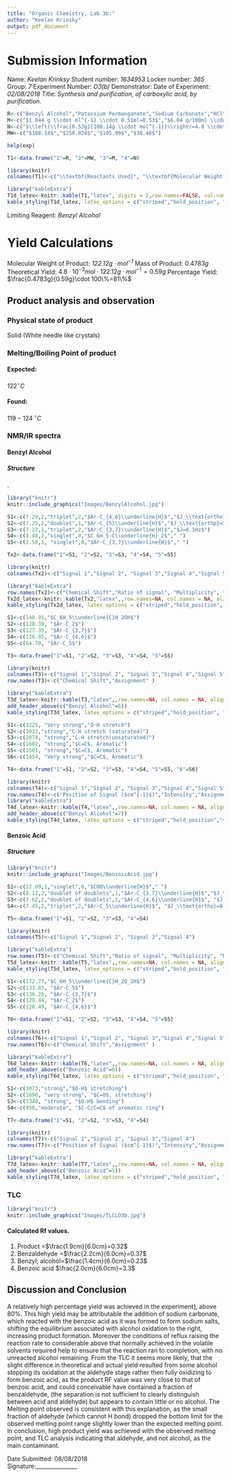 ```yaml
---
title: "Organic Chemistry, Lab 3b:"
author: "Keelan Krinsky"
output: pdf_document
---
```


# Submission Information

Name: _Keelan Krinksy_ \newline 
Student number: _1634953_ \newline
Locker number: _365_
Group: _7_ \newline
Experiment Number: _O3(b)_ \newline
Demonstrator: \newline
Date of Experiment: _02/08/2018_ \newline
Title: _Synthesis and purification, of carboxylic acid, by purification._ \newline

```r
R<-c("Benzyl Alcohol","Potassium Permanganate","Sodium Carbonate","HCl")
M<-c("$1.044 g \\cdot ml^{-1} \\cdot 0.51ml=0.53$","$6.04 g/100ml \\cdot 25.0ml=1.51$","$0.5009$","Excess")
N<-c("$\\left(\\frac{0.53g}{108.14g \\cdot mol^{-1}}\\right)=4.8 \\cdot 10^{-3}$","$\\left(\\frac{1.51g}{158.034g \\cdot mol^{-1}}\\right)= 9.55\\cdot 10^{-3}$","$\\left(\\frac{0.5009g}{105.99g \\cdot mol^{-1}}\\right)= 4.726\\cdot 10^{-3}$","Excess")
MW<-c("$108.14$","$158.034$","$105.99$","$36.46$")  

help(exp)

T1<-data.frame("1"=R, "2"=MW, "3"=M, "4"=N)

library(knitr)
colnames(T1)<-c("\\textbf{Reactants Used}", "\\textbf{Molecular Weight($g \\cdot mol^{-1}$)}", "\\textbf{Mass($g$)}","\\textbf{Number of Moles(mol)}")

library("kableExtra")
T1d_latex<-knitr::kable(T1,"latex", digits = 2,row.names=FALSE, col.names = NA, align="llll", caption = "Limiting Reagent Calculations", escape = FALSE) 
kable_styling(T1d_latex, latex_options = c("striped","hold_position", "scale_down"), position= "left")


```

Limiting Reagent: _Benzyl Alcohol_

# Yield Calculations

Molecular Weight of Product: _$122.12g \cdot mol^{-1}$_\newline  
Mass of Product: $0.4783g$\newline 
Theoretical Yield: $4.8 \cdot 10^{-3}mol \cdot 122.12g \cdot mol^{-1}=0.59g$\newline
Percentage Yield: $\frac{0.4783g}{0.59g}\cdot 100\%=81\%$ \newline 

## Product analysis and observation

### Physical state of product 
Solid (White needle like crystals)

### Melting/Boiling Point of product


#### Expected: 
$122^\circ C$

#### Found:
$119-124\,^\circ C$


### NMR/IR spectra

#### Benzyl Alcohol 

##### Structure
.



```r
library("knitr")
knitr::include_graphics("Images/BenzylAlcohol.jpg")

```


```r

S1<-c(7.29,2,"triplet",2,"$Ar-C_{4,6}\\underline{H}$","$J_\\text{ortho}=8Hz$")
S2<-c(7.25,2,"doublet",1,"$Ar-C_{5}\\underline{H}$","$J_\\text{orthp}=7.8Hz$")
S3<-c(7.22,1,"triplet",2,"$Ar-C_{3,7}\\underline{H}$","$J=8.1Hz$") 
S4<-c(4.48,2,"singlet",0,"$C_6H_5-C\\underline{H}_2$"," ")  
S5<-c(2.50,1, "singlet",0,"$Ar-C_{3,7}\\underline{H}$"," ")

Tx2<-data.frame("1"=S1, "2"=S2, "3"=S3, "4"=S4, "5"=S5)

library(knitr)
colnames(Tx2)<-c("Signal 1","Signal 2", "Signal 3","Signal 4","Signal 5")

library("kableExtra")
row.names(Tx2)<-c("Chemical Shift","Ratio of signal", "Multiplicity", "No. of H on Adjacent C","Assignment", "Special features \n( e.g. Coupling costants)" )
Tx2d_latex<-knitr::kable(Tx2,"latex",,row.names=NA, col.names = NA, align="cccccc", caption ="Interpretation of $^1H$ NMR spectroscopic data", escape = FALSE)
kable_styling(Tx2d_latex, latex_options = c("striped","hold_position", "bordered", position="center", "scale_down"))

```

```r
S1<-c(140.91,"$C_6H_5\\underline{C}H_2OH$")
S2<-c(128.38, "$Ar-C_2$")
S3<-c(127.39, "$Ar-C_{3,7}$")
S4<-c(126.95, "$Ar-C_{4,6}$")
S5<-c(64.70, "$Ar-C_5$")

T3<-data.frame("1"=S1, "2"=S2, "3"=S3, "4"=S4, "5"=S5)

library(knitr)
colnames(T3)<-c("Signal 1","Signal 2", "Signal 3","Signal 4","Signal 5")
row.names(T3)<-c("Chemical Shift","Assignment" )

library("kableExtra")
T3d_latex<-knitr::kable(T3,"latex",,row.names=NA, col.names = NA, align="cccccc", caption ="Interpretation of $^{13}C$ NMR spectroscopic data", escape = FALSE) %>%
add_header_above(c("Benzyl Alcohol"=6))
kable_styling(T3d_latex, latex_options = c("striped","hold_position", "bordered"))

```

```r
S1<-c(3225, "Very strong","O-H stretch")
S2<-c(3032,"strong","C-H stretch (saturated)")
S3<-c(2874, "strong","C-H stretch(unsaturated)")
S4<-c(1602, "strong","$C=C$, Aromatic")
S5<-c(1501, "strong","$C=C$, Aromatic")
S6<-c(1454, "Very strong","$C=C$, Aromatic")

T4<-data.frame("1"=S1, "2"=S2, "3"=S3, "4"=S4, "5"=S5, "6"=S6)

library(knitr)
colnames(T4)<-c("Signal 1","Signal 2", "Signal 3","Signal 4","Signal 5","Signal 6")
row.names(T4)<-c("Position of Signal ($cm^{-1}$)","Intensity","Assignment")
library("kableExtra")
T4d_latex<-knitr::kable(T4,"latex",,row.names=NA, col.names = NA, align="cccccc", caption ="Interpretation of IR spectroscopic data", escape = FALSE) %>%
add_header_above(c("Benzyl Alcohol"=7))
kable_styling(T4d_latex, latex_options = c("striped","hold_position","scale_down", "repeat_header"))


```

\newpage

#### Benzoic Acid

##### Structure 

```r
library("knitr")
knitr::include_graphics("Images/BenzoicAcid.jpg")
```

```r

S1<-c(12.09,1,"singlet",0,"$COO\\underline{H}$"," ")
S2<-c(8.12,2,"doublet of doublets",1,"$Ar-C_{3,7}\\underline{H}$","$J_\\text{ortho}=7.98$")
S3<-c(7.62,2,"doublet of doublets",1,"$Ar-C_{4,6}\\underline{H}$", "$J_\\text{ortho}=4.77 ,J_\\text{meta}=1.0$")
S4<-c(7.45,2,"triplet",2,"$Ar-C_5\\underline{H}$", "$J_\\text{ortho}=8.77, J_\\text{meta}=4.86$")  

T5<-data.frame("1"=S1, "2"=S2, "3"=S3, "4"=S4)

library(knitr)
colnames(T5)<-c("Signal 1","Signal 2", "Signal 3","Signal 4")

library("kableExtra")
row.names(T5)<-c("Chemical Shift","Ratio of signal", "Multiplicity", "Number of Carbon on Adjacent Hydrogen","Assignment", "Special features( e.g. Coupling costants)" )
T5d_latex<-knitr::kable(T5,"latex",,row.names=NA, col.names = NA, align="cccccc", caption ="Interpretation of $^1H$ NMR spectroscopic data", escape = FALSE)
kable_styling(T5d_latex, latex_options = c("striped","hold_position", "bordered","scale_down", position="left"))


```

```r
S1<-c(172.77,"$C_6H_5\\underline{C}H_2O_2H$")
S2<-c(133.83, "$Ar-C_5$")
S3<-c(130.28, "$Ar-C_{3,7}$")
S4<-c(129.44, "$Ar-C_2$")
S5<-c(128.49, "$Ar-C_{4,6}$")

T6<-data.frame("1"=S1, "2"=S2, "3"=S3, "4"=S4, "5"=S5)

library(knitr)
colnames(T6)<-c("Signal 1","Signal 2", "Signal 3","Signal 4","Signal 5")
row.names(T6)<-c("Chemical Shift","Assignment" )

library("kableExtra")
T6d_latex<-knitr::kable(T6,"latex",,row.names=NA, col.names = NA, align="cccccc", caption ="Interpretation of $^{13}C$ NMR spectroscopic data", escape = FALSE) %>%
add_header_above(c("Benzoic Acid"=6))
kable_styling(T6d_latex, latex_options = c("striped","hold_position", "bordered"))

```

```r
S1<-c(3073,"strong","$O-H$ stretching")
S2<-c(1690, "very strong", "$C=O$, stretching")
S3<-c(1340, "strong", "$O-H$ bending")
S4<-c(950,"moderate", "$C-C/C=C$ of aromatic ring")  

T7<-data.frame("1"=S1, "2"=S2, "3"=S3, "4"=S4)

library(knitr)
colnames(T7)<-c("Signal 1","Signal 2", "Signal 3","Signal 4")
row.names(T7)<-c("Position of Signal ($cm^{-1}$)","Intensity","Assignment")

library("kableExtra")
T7d_latex<-knitr::kable(T7,"latex",,row.names=NA, col.names = NA, align="cccccc", caption ="Interpretation of IR spectroscopic data", escape = FALSE) %>%
add_header_above(c("Benzoic Acid"=5))
kable_styling(T7d_latex, latex_options = c("striped","hold_position", "repeat_header","scale_down"))


```


### TLC

```r
library("knitr")
knitr::include_graphics("Images/TLCLO3b.jpg")
```

#### Calculated Rf values. 

 #. Product =$\frac{1.9cm}{6.0cm}=0.32$\newline 
 #. Benzaldehyde =$\frac{2.2cm}{6.0cm}=0.37$ \newline 
 #. Benzyl; alcohol=$\frac{1.4cm}{6.0cm}=0.23$ 
 #. Benzoic acid $\frac{2.0cm}{6.0cm}=3.3$ \newline

## Discussion and Conclusion
A relatively high percentage yield was achieved in the experiment], above 80\%. This high yield may be attributable the addition of sodium carbonate, which reacted with the benzoic acid as it was formed to form sodium salts, shifting the equilibrium associated with alcohol oxidation to the right, increasing product formation. Moreover the conditions of reflux raising the reaction rate to considerable above that normally achieved in the volatile solvents required help to ensure that the reaction ran to completion, with no unreacted alcohol remaining. From the TLC it seems more likely, that the slight difference in theoretical and actual yield resulted from some alcohol stopping its oxidation at the aldehyde stage rather then fully oxidizing to form benzoic acid, as the product RF value was very close to that of benzoic acid, and could conceivable have contained a fraction of benzaldehyde, (the separation is not sufficient to clearly distinguish between acid and aldehyde) but appears to contain little or no alcohol. The Melting point observed is consistent with this explanation, as the small fraction of aldehyde (which cannot H bond) dropped the bottom limit for the observed melting point range slightly lower than the expected melting point. In conclusion, high product yield was achieved with the observed melting point, and TLC analysis indicating that aldehyde, and not alcohol, as the main contaminant.


Date Submitted: $08/08/2018$  $\quad\quad\quad\quad\quad\quad\quad\quad\quad\quad\quad\quad\quad\quad\quad\quad\quad$  Signature:_______________



  

